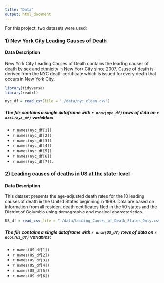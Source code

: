 ```yaml
---
title: "Data"
output: html_document
---
```


For this project, two datasets were used: 


### 1) [New York City Leading Causes of Death](https://data.cityofnewyork.us/Health/New-York-City-Leading-Causes-of-Death/jb7j-dtam) <br> 

#### **Data Description** 
New York City Leading Causes of Death contains the leading causes of death by sex and ethnicity in New York City since 2007. Cause of death is derived from the NYC death certificate which is issued for every death that occurs in New York City.

```r
library(tidyverse)
library(readxl)

nyc_df = read_csv(file = "./data/nyc_clean.csv")
```

##### The file contains a single dataframe with `r nrow(nyc_df)` rows of data on `r ncol(nyc_df)` variables: 

*   `r names(nyc_df[1])`
*   `r names(nyc_df[2])`
*   `r names(nyc_df[3])`
*   `r names(nyc_df[4])`
*   `r names(nyc_df[5])`
*   `r names(nyc_df[6])`
*   `r names(nyc_df[7])`. 

### 2) [Leading causes of deaths in US at the state-level](https://data.cdc.gov/NCHS/NCHS-Leading-Causes-of-Death-United-States/bi63-dtpu)

#### **Data Description**
This dataset presents the age-adjusted death rates for the 10 leading causes of death in the United States beginning in 1999. Data are based on information from all resident death certificates filed in the 50 states and the District of Columbia using demographic and medical characteristics. 

```r
US_df = read_csv(file = "./data/Leading_Causes_of_Death_States_Only.csv")
```

##### The file contains a single dataframe with `r nrow(US_df)` rows of data on `r ncol(US_df)` variables: 

*   `r names(US_df[1])`
*   `r names(US_df[2])`
*   `r names(US_df[3])`
*   `r names(US_df[4])`
*   `r names(US_df[5])`
*   `r names(US_df[6])`
